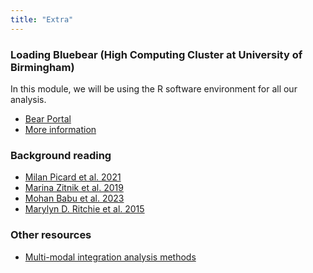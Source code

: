```yaml
---
title: "Extra"
---
```


### Loading Bluebear (High Computing Cluster at University of Birmingham)

In this module, we will be using the R software environment for all our analysis.


-   [Bear Portal](https://portal.bear.bham.ac.uk)
-   [More information](https://www.birmingham.ac.uk/research/arc/bear/bluebear/index.aspx?_ga=2.238363458.312892326.1701768679-300651445.1701639675)


### Background reading 

-   [Milan Picard et al. 2021](https://www.sciencedirect.com/science/article/pii/S2001037021002683)
-   [Marina Zitnik et al. 2019](https://www.sciencedirect.com/science/article/pii/S1566253518304482)
-   [Mohan Babu et al. 2023](https://pubmed.ncbi.nlm.nih.gov/37119971/)
-   [Marylyn D. Ritchie et al. 2015](https://www.nature.com/articles/nrg3868)

### Other resources

-    [Multi-modal integration analysis methods](https://github.com/mikelove/awesome-multi-omics)